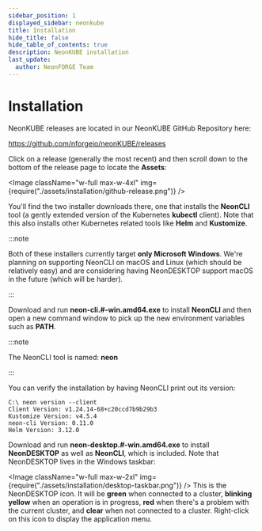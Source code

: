 ```yaml
---
sidebar_position: 1
displayed_sidebar: neonkube
title: Installation
hide_title: false
hide_table_of_contents: true
description: NeonKUBE installation
last_update:
  author: NeonFORGE Team
---
```



# Installation

NeonKUBE releases are located in our NeonKUBE GitHub Repository here:

https://github.com/nforgeio/neonKUBE/releases

Click on a release (generally the most recent) and then scroll down to the
bottom of the release page to locate the **Assets**:

<Image
  className="w-full max-w-4xl"
  img={require("./assets/installation/github-release.png")}
/>

You'll find the two installer downloads there, one that installs the **NeonCLI**
tool (a gently extended version of the Kubernetes **kubectl** client). Note that
this also installs other Kubernetes related tools like **Helm** and
**Kustomize**.

:::note

Both of these installers currently target **only Microsoft Windows**. We're
planning on supporting NeonCLI on macOS and Linux (which should be relatively
easy) and are considering having NeonDESKTOP support macOS in the future (which
will be harder).

:::

Download and run **neon-cli.#-win.amd64.exe** to install **NeonCLI** and then
open a new command window to pick up the new environment variables such as
**PATH**.

:::note

The NeonCLI tool is named: **neon**

:::

You can verify the installation by having NeonCLI print out its version:

```plain
C:\ neon version --client
Client Version: v1.24.14-68+c20ccd7b9b29b3
Kustomize Version: v4.5.4
neon-cli Version: 0.11.0
Helm Version: 3.12.0
```

Download and run **neon-desktop.#-win.amd64.exe** to install **NeonDESKTOP** as
well as **NeonCLI**, which is included. Note that NeonDESKTOP lives in the
Windows taskbar:

<Image
  className="w-full max-w-2xl"
  img={require("./assets/installation/desktop-taskbar.png")}
/>
This is the NeonDESKTOP icon. It will be **green** when connected to a cluster, **blinking
yellow** when an operation is in progress, **red** when there's a problem with the
current cluster, and **clear** when not connected to a cluster. Right-click on this
icon to display the application menu.
